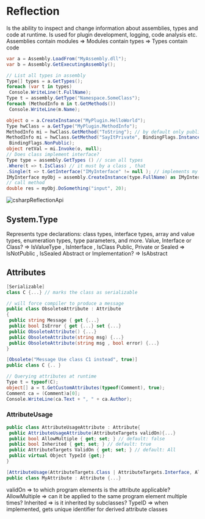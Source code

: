 # Reflection

Is the ability to inspect and change information about assemblies, types and code at runtime. Is used for plugin development, logging, code analysis etc.
Assemblies contain modules => Modules contain types => Types contain code

```csharp
var a = Assembly.LoadFrom("MyAssembly.dll");
var b = Assembly.GetExecutingAssembly();

// List all types in assembly
Type[] types = a.GetTypes();
foreach (var t in types)
 Console.WriteLine(t.FullName);
Type t = assembly.GetType("Namespace.SomeClass");
foreach (MethodInfo m in t.GetMethods())
 Console.WriteLine(m.Name);

object o = a.CreateInstance("MyPlugin.HelloWorld");
Type hwClass = a.GetType("MyPlugin.MethodInfo");
MethodInfo mi = hwClass.GetMethod("ToString"); // by default only public
MethodInfo mi = hwClass.GetMethod("SayItPrivate", BindingFlags.Instance |
 BindingFlags.NonPublic);
object retVal = mi.Invoke(o, null);
// Does class implement interface?
Type type = assembly.GetTypes () // scan all types
.Where(t => t.IsClass) // it must by a class , that
.Single(t => t.GetInterface("IMyInterface" != null ); // implements my interface
IMyInterface myObj = assembly.CreateInstance(type.FullName) as IMyInterface;
// call method
double res = myObj.DoSomething("input", 20);
```

![csharpReflectionApi](/compSci/csharpReflectionApi.png)

## System.Type

Represents type declarations: class types, interface types, array and value types, enumeration types, type parameters, and more.
Value, Interface or Class? => IsValueType , IsInterface , IsClass
Public, Private or Sealed => IsNotPublic , IsSealed
Abstract or Implementation? => IsAbstract

## Attributes

```csharp
[Serializable]
class C {...} // marks the class as serializable

// will force compiler to produce a message
public class ObsoleteAttribute : Attribute
{
 public string Message { get {...}
 public bool IsError { get {...} set {...}
 public ObsoleteAttribute() {...}
 public ObsoleteAttribute(string msg) {...}
 public ObsoleteAttribute(string msg , bool error) {...}
}

[Obsolete("Message Use class C1 instead", true)]
public class C {.. }

// Querying attributes at runtime
Type t = typeof(C);
object[] a = t.GetCustomAttributes(typeof(Comment), true);
Comment ca = (Comment)a[0];
Console.WriteLine(ca.Text + ", " + ca.Author);
```

### AttributeUsage

```csharp
public class AttributeUsageAttribute : Attribute{
 public AttributeUsageAttribute(AttributeTargets validOn){...}
 public bool AllowMultiple { get; set; } // default: false
 public bool Inherited { get; set; } // default: true
 public AttributeTargets ValidOn { get; set; } // default: All
 public virtual Object TypeId {get;}
}

[AttributeUsage(AttributeTargets.Class | AttributeTargets.Interface, AllowMultiple = false)]
public class MyAttribute : Attribute {...}
```

validOn => to which program elements is the attribute applicable?
AllowMultiple => can it be applied to the same program element multiple times?
Inherited => is it inherited by subclasses?
TypeID => when implemented, gets unique identifier for derived attribute classes
